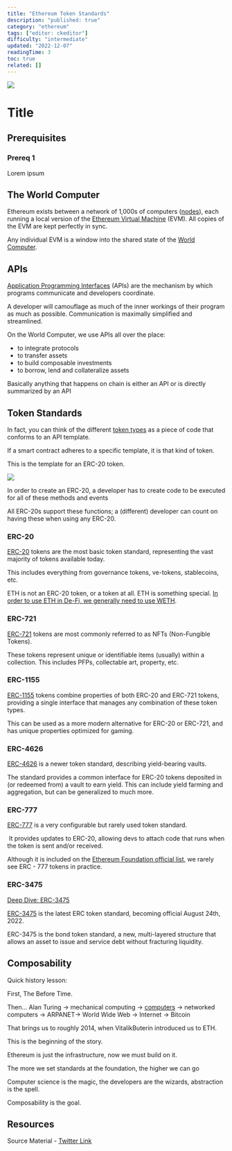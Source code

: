 ```yaml
---
title: "Ethereum Token Standards"
description: "published: true"
category: "ethereum"
tags: ["editor: ckeditor"]
difficulty: "intermediate"
updated: "2022-12-07"
readingTime: 3
toc: true
related: []
---
```


![](/images/token-standards-1.jpeg)

# Title

## Prerequisites

### Prereq 1

Lorem ipsum

## The World Computer

Ethereum exists between a network of 1,000s of computers ([nodes](https://inevitableeth.com/home/ethereum/node)), each running a local version of the [Ethereum Virtual Machine](https://inevitableeth.com/home/ethereum/evm) (EVM). All copies of the EVM are kept perfectly in sync. 

Any individual EVM is a window into the shared state of the [World Computer](https://inevitableeth.com/home/ethereum/world-computer).

## APIs

[Application Programming Interfaces](/concepts/api) (APIs) are the mechanism by which programs communicate and developers coordinate.

A developer will camouflage as much of the inner workings of their program as much as possible. Communication is maximally simplified and streamlined.

On the World Computer, we use APIs all over the place:

*   to integrate protocols
*   to transfer assets
*   to build composable investments
*   to borrow, lend and collateralize assets

Basically anything that happens on chain is either an API or is directly summarized by an API

## Token Standards

In fact, you can think of the different [token types](https://ethereum.org/en/developers/docs/standards/tokens/) as a piece of code that conforms to an API template. 

If a smart contract adheres to a specific template, it is that kind of token.

This is the template for an ERC-20 token. 

![](/images/token-standards-2.jpeg)

In order to create an ERC-20, a developer has to create code to be executed for all of these methods and events 

All ERC-20s support these functions; a (different) developer can count on having these when using any ERC-20.

### ERC-20

[ERC-20](https://eips.ethereum.org/EIPS/eip-20) tokens are the most basic token standard, representing the vast majority of tokens available today. 

This includes everything from governance tokens, ve-tokens, stablecoins, etc. 

ETH is not an ERC-20 token, or a token at all. ETH is something special. [In order to use ETH in De-Fi, we generally need to use WETH](https://academy.binance.com/en/articles/what-is-wrapped-ether-weth-and-how-to-wrap-it).

### ERC-721

[ERC-721](https://eips.ethereum.org/EIPS/eip-3386) tokens are most commonly referred to as NFTs (Non-Fungible Tokens). 

These tokens represent unique or identifiable items (usually) within a collection. This includes PFPs, collectable art, property, etc.

### ERC-1155

[ERC-1155](https://eips.ethereum.org/EIPS/eip-3386) tokens combine properties of both ERC-20 and ERC-721 tokens, providing a single interface that manages any combination of these token types. 

This can be used as a more modern alternative for ERC-20 or ERC-721, and has unique properties optimized for gaming.

### ERC-4626

[ERC-4626](https://eips.ethereum.org/EIPS/eip-4626) is a newer token standard, describing yield-bearing vaults. 

The standard provides a common interface for ERC-20 tokens deposited in (or redeemed from) a vault to earn yield. This can include yield farming and aggregation, but can be generalized to much more.

### ERC-777

[ERC-777](https://eips.ethereum.org/EIPS/eip-777) is a very configurable but rarely used token standard.

 It provides updates to ERC-20, allowing devs to attach code that runs when the token is sent and/or received.

Although it is included on the [Ethereum Foundation official list](https://ethereum.org/en/developers/docs/standards/tokens/), we rarely see ERC - 777 tokens in practice.

### ERC-3475

[Deep Dive: ERC-3475](/ethereum/erc-3475)

[ERC-3475](https://eips.ethereum.org/EIPS/eip-3475) is the latest ERC token standard, becoming official August 24th, 2022.

ERC-3475 is the bond token standard, a new, multi-layered structure that allows an asset to issue and service debt without fracturing liquidity.

## Composability

Quick history lesson:

First, The Before Time. 

Then... Alan Turing → mechanical computing → [computers](/background/computer) → networked computers → ARPANET→ World Wide Web → Internet → Bitcoin 

That brings us to roughly 2014, when VitalikButerin introduced us to ETH.

This is the beginning of the story. 

Ethereum is just the infrastructure, now we must build on it. 

The more we set standards at the foundation, the higher we can go

Computer science is the magic, the developers are the wizards, abstraction is the spell. 

Composability is the goal.

## Resources

Source Material - [Twitter Link](https://twitter.com/logarithmicrex/status/1553982842232717313)

